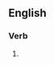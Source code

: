 ==English==

===Verb===
{{head|en|present participle}}

# {{present participle of|wallpaper|lang=en|nocat=1}}